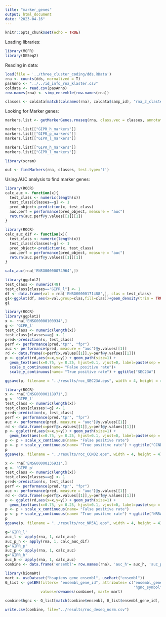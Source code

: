 ```yaml
---
title: "marker_genes"
output: html_document
date: "2023-04-16"
---
```


```r
knitr::opts_chunk$set(echo = TRUE)
```

Loading libraries:

```r
library(MGFR)
library(DESeq2)
```

Reading in data:

```r
load(file = '../three_cluster_coding/dds.RData')
rna <- counts(dds, normalized = T)
pasAnno <- "../../id_info_rna_klaster.csv"
coldata <- read.csv(pasAnno)
row.names(rna) <- simp_ensemble(row.names(rna))
```

```r
classes <- coldata[match(colnames(rna), coldata$samp_id), "rna_3_claster"]
```

Looking for Marker genes:

```r
markers.list <- getMarkerGenes.rnaseq(rna, class.vec = classes, annotate =T)
```

```r
markers.list[["GIPR_h_markers"]]
markers.list[["GIPR_p_markers"]]
markers.list[["GIPR_l_markers"]]
```

```r
markers.list[["GIPR_h_markers"]]
markers.list[["GIPR_l_markers"]]
```

```r
library(scran)
```

```r
out <- findMarkers(rna, classes, test.type='t')
```

Using AUC analysis to find marker genes:

```r
library(ROCR)
calc_auc <- function(x){
  test_class <- numeric(length(x))
  test_class[classes==g] <- 1
  pred_object<-prediction(x, test_class)
  auc.perf = performance(pred_object, measure = "auc")
  return(auc.perf@y.values[[1]][1])
}
```

```r
library(ROCR)
calc_auc_dif <- function(x){
  test_class <- numeric(length(x))
  test_class[classes!=g] <- 1
  pred_object<-prediction(x, test_class)
  auc.perf = performance(pred_object, measure = "auc")
  return(auc.perf@y.values[[1]][1])
}
```


```r
calc_auc(rna['ENSG00000074964',])
```

```r
library(ggplot2)
test_class <- numeric(48)
test_class[classes=="GIPR_l"] <- 1
df <- data.frame(val = rna['ENSG00000171488',], clas = test_class)
g1<-ggplot(df, aes(x=val,group=clas,fill=clas))+geom_density(trim = TRUE, alpha = .5)
g1
```

```r
library(ROCR)
library(ggplot2)
x <- rna['ENSG00000100934',]
g <- 'GIPR_l'
test_class <- numeric(length(x))
test_class[classes==g] <- 1
pred<-prediction(x, test_class)
perf <- performance(pred,"tpr", "fpr")
auc <- performance(pred, measure = "auc")@y.values[[1]]
rd <- data.frame(x=perf@x.values[[1]],y=perf@y.values[[1]])
p <- ggplot(rd,aes(x=x,y=y)) + geom_path(size=1) + 
  geom_text(aes(x=0.75, y= 0.25, hjust=0.1, vjust=0, label=paste(sep = "", "AUC = ",round(auc,3) )),colour="black",size=4)+
  scale_x_continuous(name= "False positive rate")+
  scale_y_continuous(name= "True positive rate") + ggtitle("SEC23A")

ggsave(p, filename = "../results/roc_SEC23A.eps", width = 4, height = 4)

```

```r
library(ROCR)
x <- rna['ENSG00000118971',]
g <- 'GIPR_l'
test_class <- numeric(length(x))
test_class[classes!=g] <- 1
pred<-prediction(x, test_class)
perf <- performance(pred,"tpr", "fpr")
auc <- performance(pred, measure = "auc")@y.values[[1]]
rd <- data.frame(x=perf@x.values[[1]],y=perf@y.values[[1]])
p <- ggplot(rd,aes(x=x,y=y)) + geom_path(size=1) + 
  geom_text(aes(x=0.75, y= 0.25, hjust=0.1, vjust=0, label=paste(sep = "", "AUC = ",round(auc,3) )),colour="black",size=4)
p <- p + scale_x_continuous(name= "False positive rate")
p <- p + scale_y_continuous(name= "True positive rate") + ggtitle("CCND2")
p 
ggsave(p, filename = "../results/roc_CCND2.eps", width = 4, height = 4)
```

```r
x <- rna['ENSG00000136931',]
g <- 'GIPR_p'
test_class <- numeric(length(x))
test_class[classes==g] <- 1
pred<-prediction(x, test_class)
perf <- performance(pred,"tpr", "fpr")
auc <- performance(pred, measure = "auc")@y.values[[1]]
rd <- data.frame(x=perf@x.values[[1]],y=perf@y.values[[1]])
p <- ggplot(rd,aes(x=x,y=y)) + geom_path(size=1) + 
  geom_text(aes(x=0.75, y= 0.25, hjust=0.1, vjust=0, label=paste(sep = "", "AUC = ",round(auc,3) )),colour="black",size=4)
p <- p + scale_x_continuous(name= "False positive rate")
p <- p + scale_y_continuous(name= "True positive rate") + ggtitle("NR5A1")
p 
ggsave(p, filename = "../results/roc_NR5A1.eps", width = 4, height = 4)
```

```r
g='GIPR_l'
auc_l <- apply(rna, 1, calc_auc)
auc_p_h <- apply(rna, 1, calc_auc_dif)
g='GIPR_p'
auc_p <- apply(rna, 1, calc_auc)
g='GIPR_h'
auc_h <- apply(rna, 1, calc_auc)
combine <- data.frame('ensembl'= row.names(rna), 'auc_h'= auc_h, 'auc_p'= auc_p, 'auc_l'= auc_l)
```

```r
library(biomaRt)
mart <- useDataset("hsapiens_gene_ensembl", useMart("ensembl"))
G_list <- getBM(filters= "ensembl_gene_id", attributes= c("ensembl_gene_id",
                                                          "hgnc_symbol"),
                values=rownames(combine), mart= mart)
```

```r
combine$hgnc <- G_list[match(combine$ensembl, G_list$ensembl_gene_id), "hgnc_symbol"]
```

```r
write.csv(combine, file="../results/roc_deseq_norm.csv")
```
